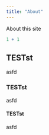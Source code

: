 ```yaml
---
title: "About"
---
```


About this site

```r
1 + 1
```



## TESTst

asfd

### TESTst

asfd

#### TESTst

asfd

